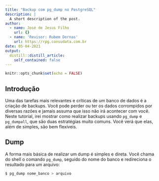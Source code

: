 ```yaml
---
title: "Backup com pg_dump no PostgreSQL"
description: |
  A short description of the post.
author:
  - name: José de Jesus Filho
    url: {}
  - name: 'Revisor: Rubem Dornas'
    url: https://rpg.consudata.com.br
date: 05-04-2021
output:
  distill::distill_article:
    self_contained: false
---
```



```r
knitr::opts_chunk$set(echo = FALSE)
```

## Introdução

Uma das tarefas mais relevantes e críticas de um banco de dados é a criação de backups. Você pode perder ou ter os dados corrompidos por diversas razões e jamais assuma que isso não irá acontecer com você. Neste tutorial, irei mostrar como realizar backups usando `pg_dump` e `pg_dumpall`, que são duas estratégias muito comuns. Você verá que elas, além de simples, são bem flexíveis.

## Dump

A forma mais básica de realizar um dump é simples e direta. Você chama do shell o comando `pg_dump`, seguido do nome do banco e redireciona o resultado para um arquivo:

```sh
$ pg_dump nome_banco > arquivo
```



